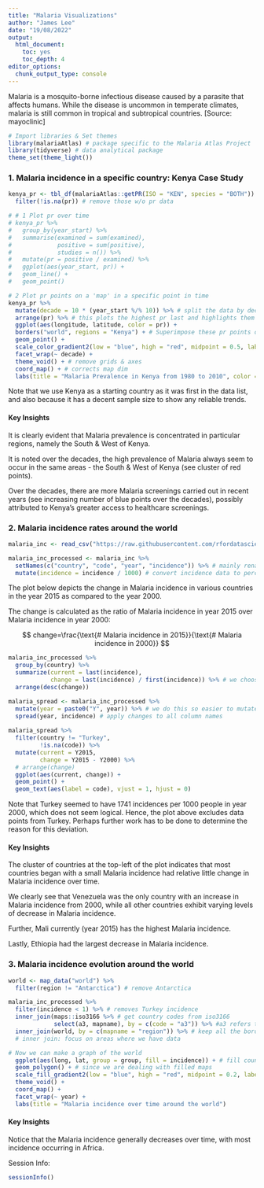 ```yaml
---
title: "Malaria Visualizations"
author: "James Lee"
date: "19/08/2022"
output: 
  html_document: 
    toc: yes
    toc_depth: 4
editor_options: 
  chunk_output_type: console
---
```


Malaria is a mosquito-borne infectious disease caused by a parasite that affects humans. While the disease is uncommon in temperate climates, malaria is still common in tropical and subtropical countries. [Source: mayoclinic]


```r
# Import libraries & Set themes
library(malariaAtlas) # package specific to the Malaria Atlas Project
library(tidyverse) # data analytical package
theme_set(theme_light())
```

### 1. Malaria incidence in a specific country: Kenya Case Study 
```r
kenya_pr <- tbl_df(malariaAtlas::getPR(ISO = "KEN", species = "BOTH")) %>% # try Kenya
  filter(!is.na(pr)) # remove those w/o pr data
```

```r
# # 1 Plot pr over time
# kenya_pr %>%
#   group_by(year_start) %>%
#   summarise(examined = sum(examined),
#             positive = sum(positive),
#             studies = n()) %>%
#   mutate(pr = positive / examined) %>%
#   ggplot(aes(year_start, pr)) +
#   geom_line() +
#   geom_point()

# 2 Plot pr points on a 'map' in a specific point in time
kenya_pr %>%
  mutate(decade = 10 * (year_start %/% 10)) %>% # split the data by decade
  arrange(pr) %>% # this plots the highest pr last and highlights them over the lower pr pts for emphasis
  ggplot(aes(longitude, latitude, color = pr)) + 
  borders("world", regions = "Kenya") + # Superimpose these pr points on the Kenya map
  geom_point() +
  scale_color_gradient2(low = "blue", high = "red", midpoint = 0.5, labels = scales::percent_format()) +
  facet_wrap(~ decade) +
  theme_void() + # remove grids & axes
  coord_map() + # corrects map dim
  labs(title = "Malaria Prevalence in Kenya from 1980 to 2010", color = "Prevalence") 
```

Note that we use Kenya as a starting country as it was first in the data list, and also because it has a decent sample size to show any reliable trends. 

#### Key Insights
It is clearly evident that Malaria prevalence is concentrated in particular regions, namely the South & West of Kenya. 

It is noted over the decades, the high prevalence of Malaria always seem to occur in the same areas - the South & West of Kenya (see cluster of red points).

Over the decades, there are more Malaria screenings carried out in recent years (see increasing number of blue points over the decades), possibly attributed to Kenya's greater access to healthcare screenings.



### 2. Malaria incidence rates around the world

```r
malaria_inc <- read_csv("https://raw.githubusercontent.com/rfordatascience/tidytuesday/master/data/2018/2018-11-13/malaria_inc.csv")

malaria_inc_processed <- malaria_inc %>%
  setNames(c("country", "code", "year", "incidence")) %>% # mainly renames "entity" to "country" for readability
  mutate(incidence = incidence / 1000) # convert incidence data to percentages for readability
```

The plot below depicts the change in Malaria incidence in various countries in the year 2015 as compared to the year 2000. 

The change is calculated as the ratio of Malaria incidence in year 2015 over Malaria incidence in year 2000:

$$
	change=\frac{\text{# Malaria incidence in 2015}}{\text{# Malaria incidence in 2000}}
$$


```r
malaria_inc_processed %>%
  group_by(country) %>%
  summarize(current = last(incidence),
            change = last(incidence) / first(incidence)) %>% # we choose to calculate change in incidence via ratios
  arrange(desc(change))
```

```r
malaria_spread <- malaria_inc_processed %>%
  mutate(year = paste0("Y", year)) %>% # we do this so easier to mutate & calc change since years are numbers
  spread(year, incidence) # apply changes to all column names
  
malaria_spread %>%
  filter(country != "Turkey",
         !is.na(code)) %>%
  mutate(current = Y2015,
         change = Y2015 - Y2000) %>%
  # arrange(change)
  ggplot(aes(current, change)) +
  geom_point() +
  geom_text(aes(label = code), vjust = 1, hjust = 0)
```

Note that Turkey seemed to have 1741 incidences per 1000 people in year 2000, which does not seem logical. Hence, the plot above excludes data points from Turkey. Perhaps further work has to be done to determine the reason for this deviation.

#### Key Insights

The cluster of countries at the top-left of the plot indicates that most countries began with a small Malaria incidence had relative little change in Malaria incidence over time.

We clearly see that Venezuela was the only country with an increase in Malaria incidence from 2000, while all other countries exhibit varying levels of decrease in Malaria incidence.

Further, Mali currently (year 2015) has the highest Malaria incidence.

Lastly, Ethiopia had the largest decrease in Malaria incidence.



### 3. Malaria incidence evolution around the world

```r
world <- map_data("world") %>%
  filter(region != "Antarctica") # remove Antarctica

malaria_inc_processed %>%
  filter(incidence < 1) %>% # removes Turkey incidence
  inner_join(maps::iso3166 %>% # get country codes from iso3166 
             select(a3, mapname), by = c(code = "a3")) %>% #a3 refers to the country codes column in maps::is03166
  inner_join(world, by = c(mapname = "region")) %>% # keep all the borders in the world
  # inner join: focus on areas where we have data

# Now we can make a graph of the world
  ggplot(aes(long, lat, group = group, fill = incidence)) + # fill countries w pr
  geom_polygon() + # since we are dealing with filled maps
  scale_fill_gradient2(low = "blue", high = "red", midpoint = 0.2, labels = scales::percent_format()) +
  theme_void() +
  coord_map() +
  facet_wrap(~ year) +
  labs(title = "Malaria incidence over time around the world")

```

#### Key Insights

Notice that the Malaria incidence generally decreases over time, with most incidence occurring in Africa.



<!-- ### Malaria deaths over time around the world -->

<!-- ```{r} -->
<!-- malaria_deaths <- read_csv("https://raw.githubusercontent.com/rfordatascience/tidytuesday/master/data/2018/2018-11-13/malaria_deaths.csv") -->

<!-- malaria_deaths_processed <- malaria_deaths %>% -->
<!--   setNames(c("country", "code", "year", "deaths")) -->
<!-- ``` -->

<!-- ```{r} -->
<!-- # We are trying to join/match the data with its borders (ie join the two data sets tgt) -->

<!-- world <- map_data("world") %>% -->
<!--   filter(region != "Antarctica") # remove Antarctica -->

<!-- malaria_deaths_processed %>% -->
<!--   filter(year %in% c(2000, 2005, 2010)) %>% -->
<!--   inner_join(maps::iso3166 %>% -->
<!--              select(a3, mapname), by = c(code = "a3")) %>% -->
<!--   inner_join(world, by = c(mapname = "region")) %>% # keep all the borders in the world -->
<!--   # inner join: focus on areas where we have data -->

<!-- # Now we can make a graph of the world -->
<!--   ggplot(aes(long, lat, group = group, fill = deaths)) + # fill countries w pr -->
<!--   geom_polygon() + -->
<!--   scale_fill_gradient2(low = "blue", high = "red", midpoint = 100) + -->
<!--   theme_void() + -->
<!--   coord_map(xlim=c(-180,180)) + -->
<!--   facet_wrap(~ year) + -->
<!--   labs(title = "Malaria deaths over time around the world") -->

<!-- ``` -->

<!-- #### Key Insights: -->

<!-- There does not seem to be a significant trend or change in Malaria deaths over time around the world. In certain regions of Africa, Malaria deaths increased, while in other regions, it decreased. -->





Session Info:
```r
sessionInfo()
```




